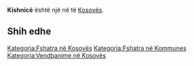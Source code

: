 {{Fshat në 
 | Emri                = Kishnicë
 | EmriAlt                = 
 | NAME_SHORT_FORM=      
 | NAME_GENERIC=      
 | NAME_SORT_NAME_RO=      KISHNICE
 | FULL_NAME_RO = Kishnicë
 | FULL_NAME_ND_RO=Kishnice
 | SORT_NAME_RG=KISHNICE
 | FULL_NAME_RG=Kishnicë
 | FULL_NAME_ND_RG=Kishnice
 | SRP_NAME_SHORT_FORM=      
 | SRP_NAME_GENERIC=      
 | SRP_NAME_SORT_NAME_RO=      
 | SRP_FULL_NAME_RO = 
 | SRP_FULL_NAME_ND_RO=
 | SRP_SORT_NAME_RG=
 | SRP_FULL_NAME_RG=
 | SRP_FULL_NAME_ND_RG=
 | Emri (Rasa dhanore) = 
 | Figura              = 
 | Shteti              = Kosovo
 | Komuna              = 
 | Kodi postar         = 
 | Sipërfaqja          = 

 | Popullsia           = 

 | Regj. i popullsisë  = 
 | Dend. e popullsisë  = 
 | Faqja zyrtare       = 
 <!--- Koordinatat ----> 
 | Gjerësia            = 42.600833
 | Gjatësia            = 21.218889
 | Lartësia            = 
}}
'''Kishnicë''' është një [[]] në [[]] të [[Kosovës]].

<!-- == Gjeografia == -->
<!-- == Historia == -->
<!-- == Demografia == -->
== Shih edhe ==
{{Komuna }}
{{Kosovo-Administrata-Cung}}

[[Kategoria:Fshatra në Kosovës]]
[[Kategoria:Fshatra në Kommunes ]]
[[Kategoria:Vendbanime në Kosovës]]